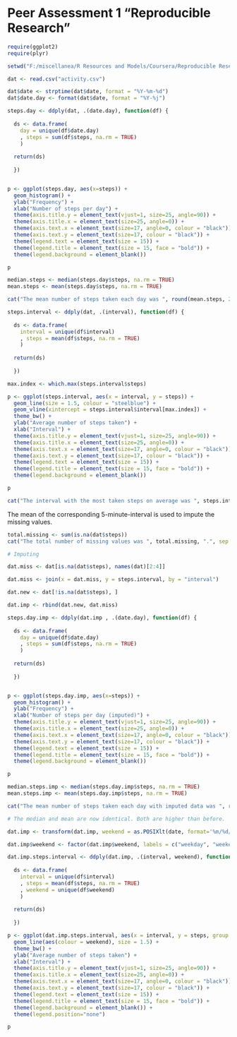 Peer Assessment 1 "Reproducible Research"
========================================================

```r
require(ggplot2)
require(plyr)
```


```r

setwd("F:/miscellanea/R Resources and Models/Coursera/Reproducible Research")

dat <- read.csv("activity.csv")

```

```r

dat$date <- strptime(dat$date, format = "%Y-%m-%d")
dat$date.day <- format(dat$date, format = "%Y-%j")

```

```r

steps.day <- ddply(dat, .(date.day), function(df) {
  
  ds <- data.frame(
    day = unique(df$date.day)
    , steps = sum(df$steps, na.rm = TRUE)
    )
  
  return(ds)
  
  })


p <- ggplot(steps.day, aes(x=steps)) +
  geom_histogram() +
  ylab("Frequency") +
  xlab("Number of steps per day") +
  theme(axis.title.y = element_text(vjust=1, size=25, angle=90)) +
  theme(axis.title.x = element_text(size=25, angle=0)) +
  theme(axis.text.x = element_text(size=17, angle=0, colour = "black")) +
  theme(axis.text.y = element_text(size=17, colour = "black")) +
  theme(legend.text = element_text(size = 15)) +
  theme(legend.title = element_text(size = 15, face = "bold")) +
  theme(legend.background = element_blank())

p

```


```r

median.steps <- median(steps.day$steps, na.rm = TRUE)
mean.steps <- mean(steps.day$steps, na.rm = TRUE)

cat("The mean number of steps taken each day was ", round(mean.steps, 2), " while the median was ", round(median.steps, 2), ".", sep = "")

```

```r

steps.interval <- ddply(dat, .(interval), function(df) {
  
  ds <- data.frame(
    interval = unique(df$interval)
    , steps = mean(df$steps, na.rm = TRUE)
    )
  
  return(ds)
  
  })

max.index <- which.max(steps.interval$steps)

p <- ggplot(steps.interval, aes(x = interval, y = steps)) +
  geom_line(size = 1.5, colour = "steelblue") +
  geom_vline(xintercept = steps.interval$interval[max.index]) +
  theme_bw() +
  ylab("Average number of steps taken") +
  xlab("Interval") +
  theme(axis.title.y = element_text(vjust=1, size=25, angle=90)) +
  theme(axis.title.x = element_text(size=25, angle=0)) +
  theme(axis.text.x = element_text(size=17, angle=0, colour = "black")) +
  theme(axis.text.y = element_text(size=17, colour = "black")) +
  theme(legend.text = element_text(size = 15)) +
  theme(legend.title = element_text(size = 15, face = "bold")) +
  theme(legend.background = element_blank())

p

cat("The interval with the most taken steps on average was ", steps.interval$interval[max.index], ".", sep = "")

```

The mean of the corresponding 5-minute-interval is used to impute the missing values.

```r


total.missing <- sum(is.na(dat$steps))
cat("The total number of missing values was ", total.missing, ".", sep = "")

# Imputing

dat.miss <- dat[is.na(dat$steps), names(dat)[2:4]]

dat.miss <- join(x = dat.miss, y = steps.interval, by = "interval")

dat.new <- dat[!is.na(dat$steps), ]

dat.imp <- rbind(dat.new, dat.miss)

steps.day.imp <- ddply(dat.imp , .(date.day), function(df) {
  
  ds <- data.frame(
    day = unique(df$date.day)
    , steps = sum(df$steps, na.rm = TRUE)
    )
  
  return(ds)
  
  })


p <- ggplot(steps.day.imp, aes(x=steps)) +
  geom_histogram() +
  ylab("Frequency") +
  xlab("Number of steps per day (imputed)") +
  theme(axis.title.y = element_text(vjust=1, size=25, angle=90)) +
  theme(axis.title.x = element_text(size=25, angle=0)) +
  theme(axis.text.x = element_text(size=17, angle=0, colour = "black")) +
  theme(axis.text.y = element_text(size=17, colour = "black")) +
  theme(legend.text = element_text(size = 15)) +
  theme(legend.title = element_text(size = 15, face = "bold")) +
  theme(legend.background = element_blank())

p

median.steps.imp <- median(steps.day.imp$steps, na.rm = TRUE)
mean.steps.imp <- mean(steps.day.imp$steps, na.rm = TRUE)

cat("The mean number of steps taken each day with imputed data was ", round(median.steps.imp, 2), " while the median was ", round(mean.steps.imp, 2), ".", sep = "")

# The median and mean are now identical. Both are higher than before.

```

```r

dat.imp <- transform(dat.imp, weekend = as.POSIXlt(date, format='%m/%d/%Y')$wday %in% c(0, 6))

dat.imp$weekend <- factor(dat.imp$weekend, labels = c("weekday", "weekend"))

dat.imp.steps.interval <- ddply(dat.imp, .(interval, weekend), function(df) {
  
  ds <- data.frame(
    interval = unique(df$interval)
    , steps = mean(df$steps, na.rm = TRUE)
    , weekend = unique(df$weekend)
    )
  
  return(ds)
  
  })

p <- ggplot(dat.imp.steps.interval, aes(x = interval, y = steps, group = weekend)) + facet_wrap(~weekend, nrow = 2) +
  geom_line(aes(colour = weekend), size = 1.5) +
  theme_bw() +
  ylab("Average number of steps taken") +
  xlab("Interval") +
  theme(axis.title.y = element_text(vjust=1, size=25, angle=90)) +
  theme(axis.title.x = element_text(size=25, angle=0)) +
  theme(axis.text.x = element_text(size=17, angle=0, colour = "black")) +
  theme(axis.text.y = element_text(size=17, colour = "black")) +
  theme(legend.text = element_text(size = 15)) +
  theme(legend.title = element_text(size = 15, face = "bold")) +
  theme(legend.background = element_blank()) +
  theme(legend.position="none")

p

```

